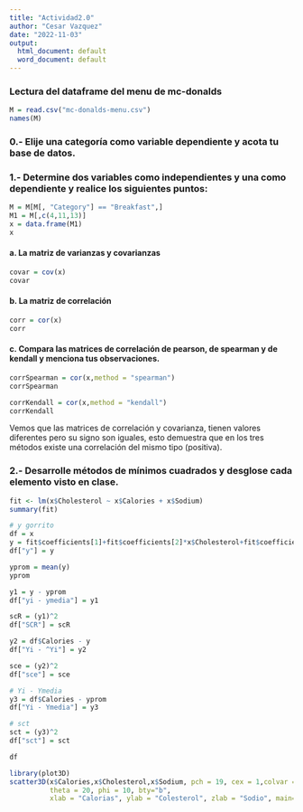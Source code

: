 ```yaml
---
title: "Actividad2.0"
author: "Cesar Vazquez"
date: "2022-11-03"
output:
  html_document: default
  word_document: default
---
```


### Lectura del dataframe del menu de mc-donalds

```r
M = read.csv("mc-donalds-menu.csv")
names(M)
```

### 0.- Elije una categoría como variable dependiente y acota tu base de datos.

### 1.- Determine dos variables como independientes y una como dependiente y realice los siguientes puntos:

```r
M = M[M[, "Category"] == "Breakfast",]
M1 = M[,c(4,11,13)]
x = data.frame(M1)
x
```

#### a. La matriz de varianzas y covarianzas

```r
covar = cov(x)
covar
```

#### b. La matriz de correlación

```r
corr = cor(x)
corr
```

#### c. Compara las matrices de correlación de pearson, de spearman y de kendall y menciona tus observaciones.

```r
corrSpearman = cor(x,method = "spearman")
corrSpearman
```

```r
corrKendall = cor(x,method = "kendall")
corrKendall
```

Vemos que las matrices de correlación y covarianza, tienen valores diferentes pero su signo son iguales, esto demuestra que en los tres métodos existe una correlación del mismo tipo (positiva).

### 2.- Desarrolle métodos de mínimos cuadrados y desglose cada elemento visto en clase.

```r
fit <- lm(x$Cholesterol ~ x$Calories + x$Sodium)
summary(fit)
```

```r
# y gorrito
df = x
y = fit$coefficients[1]+fit$coefficients[2]*x$Cholesterol+fit$coefficients[3]*x$Sodium
df["y"] = y
```

```r
yprom = mean(y) 
yprom
```

```r
y1 = y - yprom 
df["yi - ymedia"] = y1
```

```r
scR = (y1)^2
df["SCR"] = scR
```

```r
y2 = df$Calories - y
df["Yi - ^Yi"] = y2
```

```r
sce = (y2)^2
df["sce"] = sce
```

```r
# Yi - Ymedia
y3 = df$Calories - yprom
df["Yi - Ymedia"] = y3
```

```r
# sct
sct = (y3)^2
df["sct"] = sct
```

```r
df
```

```r
library(plot3D)
scatter3D(x$Calories,x$Cholesterol,x$Sodium, pch = 19, cex = 1,colvar = NULL, col="red", 
          theta = 20, phi = 10, bty="b",
          xlab = "Calorias", ylab = "Colesterol", zlab = "Sodio", main="Diagrama de dispersión Calories-Colesterol-Sodio ")
```
